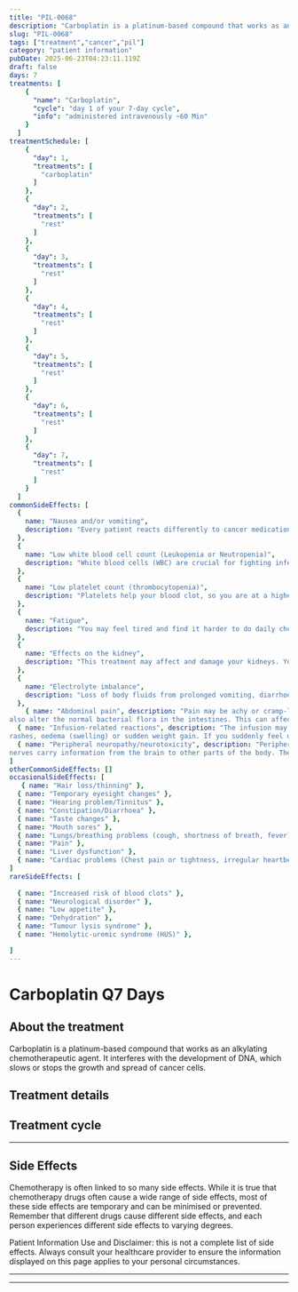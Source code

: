 ```yaml
---
title: "PIL-0068"
description: "Carboplatin is a platinum-based compound that works as an alkylating chemotherapeutic agent. It interferes with the development of DNA, which slows or stops the growth and spread of cancer cells."
slug: "PIL-0068"
tags: ["treatment","cancer","pil"]
category: "patient information"
pubDate: 2025-06-23T04:23:11.119Z
draft: false
days: 7
treatments: [
    {
      "name": "Carboplatin",
      "cycle": "day 1 of your 7-day cycle",
      "info": "administered intravenously ~60 Min"
    }
  ]
treatmentSchedule: [
    {
      "day": 1,
      "treatments": [
        "carboplatin"
      ]
    },
    {
      "day": 2,
      "treatments": [
        "rest"
      ]
    },
    {
      "day": 3,
      "treatments": [
        "rest"
      ]
    },
    {
      "day": 4,
      "treatments": [
        "rest"
      ]
    },
    {
      "day": 5,
      "treatments": [
        "rest"
      ]
    },
    {
      "day": 6,
      "treatments": [
        "rest"
      ]
    },
    {
      "day": 7,
      "treatments": [
        "rest"
      ]
    }
  ]
commonSideEffects: [
  {
    name: "Nausea and/or vomiting",
    description: "Every patient reacts differently to cancer medication. Many people feel nauseous, and some also experience vomiting. Nausea and vomiting can be managed or reduced with medication."
  },
  {
    name: "Low white blood cell count (Leukopenia or Neutropenia)",
    description: "White blood cells (WBC) are crucial for fighting infection. While receiving treatment, your WBC count can drop, putting you at a higher risk of disease."
  },
  {
    name: "Low platelet count (thrombocytopenia)",
    description: "Platelets help your blood clot, so you are at a higher risk of bleeding when your platelet count decreases. Let your oncology care team know if you have any excess bruising or bleeding, including nose bleeds, sore gums or blood in your urine or stool."
  },
  {
    name: "Fatigue",
    description: "You may feel tired and find it harder to do daily chores/activities that you usually do or want to do. It may be physical, emotional and mental exhaustion."
  },
  {
    name: "Effects on the kidney",
    description: "This treatment may affect and damage your kidneys. Your doctor may monitor the working condition of your kidneys through blood tests called renal function tests."
  },
  {
    name: "Electrolyte imbalance",
    description: "Loss of body fluids from prolonged vomiting, diarrhoea and sweating can cause an electrolyte imbalance. Your doctor may monitor your electrolyte levels through routine blood tests."
  },
    { name: "Abdominal pain", description: "Pain may be achy or cramp-like and is associated with increased flatulence (gas). Chemotherapy may
also alter the normal bacterial flora in the intestines. This can affect digestion and cause abdominal pain, cramping or flatulence (gas)." },
  { name: "Infusion-related reactions", description: "The infusion may lead to chills, fever, low blood pressure, shortness of breath, nausea, vomiting,
rashes, oedema (swelling) or sudden weight gain. If you suddenly feel unwell during the first 24 hours after the infusion, notify your nurse immediately." },
  { name: "Peripheral neuropathy/neurotoxicity", description: "Peripheral neuropathy is due to damage to the nerves outside the brain and spinal cord. These
nerves carry information from the brain to other parts of the body. The usual symptoms are numbness, tingling, and weakness in the extremities like hands and feet." }
]
otherCommonSideEffects: []
occasionalSideEffects: [
   { name: "Hair loss/thinning" },
  { name: "Temporary eyesight changes" },
  { name: "Hearing problem/Tinnitus" },
  { name: "Constipation/Diarrhoea" },
  { name: "Taste changes" },
  { name: "Mouth sores" },
  { name: "Lungs/breathing problems (cough, shortness of breath, fever)" },
  { name: "Pain" },
  { name: "Liver dysfunction" },
  { name: "Cardiac problems (Chest pain or tightness, irregular heartbeat or blood pressure changes, shortness of breath)" },
]
rareSideEffects: [
 
  { name: "Increased risk of blood clots" },
  { name: "Neurological disorder" },
  { name: "Low appetite" },
  { name: "Dehydration" },
  { name: "Tumour lysis syndrome" },
  { name: "Hemolytic-uremic syndrome (HUS)" },

]
---
```



# Carboplatin Q7 Days

## About the treatment

Carboplatin is a platinum-based compound that works as an alkylating chemotherapeutic agent. It interferes with the development of DNA, which slows or stops the growth and spread of cancer cells.

## Treatment details

<LegendGrid treatments={treatments} />

## Treatment cycle

<TreatmentCycleGrid treatmentSchedule={treatmentSchedule} />

<hr class="py-0 border-t-[0.5px] border-gray-500" />

## Side Effects

Chemotherapy is often linked to so many side effects. While it is true that chemotherapy drugs often cause a wide range of side effects, most of these side effects are temporary and can be minimised or prevented. Remember that different drugs cause different side effects, and each person experiences different side effects to varying degrees.

<CommonSideEffects commonSideEffects={commonSideEffects} />
<OtherCommonSideEffects otherCommonSideEffects={otherCommonSideEffects} />
<OccasionalSideEffects occasionalSideEffects={occasionalSideEffects} />
<RareSideEffects rareSideEffects={rareSideEffects} />
<p>
  <span class="font-bold">Patient Information Use and Disclaimer:</span> this is
  not a complete list of side effects. Always consult your healthcare provider
  to ensure the information displayed on this page applies to your personal
  circumstances.
</p>
<hr class="py-0 border-t-[0.5px] border-gray-500" />

<SafeHandlingAccordion />
<GeneralPrecautionsAccordion />
<LifestyleSafetyAccordion />

<hr class="py-0 border-t-[0.5px] border-gray-500" />

<HealthcareTeamContact />
